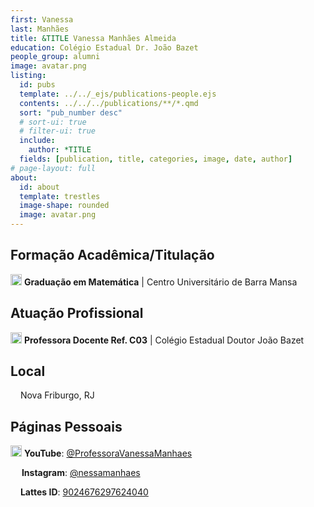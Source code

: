 ```yaml
---
first: Vanessa
last: Manhães
title: &TITLE Vanessa Manhães Almeida
education: Colégio Estadual Dr. João Bazet
people_group: alumni
image: avatar.png
listing:
  id: pubs
  template: ../../_ejs/publications-people.ejs 
  contents: ../../../publications/**/*.qmd
  sort: "pub_number desc"
  # sort-ui: true
  # filter-ui: true
  include:
    author: *TITLE
  fields: [publication, title, categories, image, date, author]
# page-layout: full
about: 
  id: about
  template: trestles
  image-shape: rounded
  image: avatar.png
---
```


## Formação Acadêmica/Titulação

<img src="img/graduation-cap-solid.svg" width="18"> **Graduação em Matemática** | Centro Universitário de Barra Mansa

## Atuação Profissional

<img src="img/briefcase-solid.svg" width="18"> **Professora Docente Ref. C03** | Colégio Estadual Doutor João Bazet 

## Local
<img src="img/location-dot-solid.svg" width="12"> Nova Friburgo, RJ

## Páginas Pessoais

<img src="img/youtube.svg" width="18"> **YouTube**: <a href="https://www.youtube.com/@ProfessoraVanessaManhaes" target="_blank">@ProfessoraVanessaManhaes</a>

<img src="img/instagram.svg" width="14"> **Instagram**: <a href="https://instagram.com/nessamanhaes" target="_blank">@nessamanhaes</a>

<img src="img/clipboard-regular.svg" width="12"> **Lattes ID**: <a href="http://lattes.cnpq.br/9024676297624040" target="_blank">9024676297624040</a>
